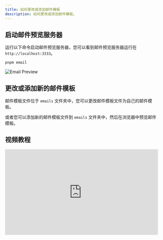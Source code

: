 ```yaml
---
title: 如何更改或添加邮件模板
description: 如何更改或添加邮件模板。
---
```


## 启动邮件预览服务器

运行以下命令启动邮件预览服务器，您可以看到邮件预览服务器运行在 `http://localhost:3333`。

```bash
pnpm email
```

![Email Preview](../../../../assets/images/guide-email-preview.png)

## 更改或添加新的邮件模板

邮件模板文件位于 `emails` 文件夹中，您可以更改邮件模板文件为自己的邮件模板。

或者您可以添加新的邮件模板文件到 `emails` 文件夹中，然后在浏览器中预览邮件模板。

## 视频教程

<div style="position: relative; padding-bottom: 56.25%; height: 0; overflow: hidden;">
  <iframe 
    style="position: absolute; top: 0; left: 0; width: 100%; height: 100%;" 
    width="1280" 
    height="720" 
    src="https://www.youtube.com/embed/Fe-DjXxh0r8?list=PLVBbrIi208W-yprj2E6oXu-yxB3Ou522u" 
    title="【9/9】自定义邮件内容 —— 基于Mkdirs模板部署上线导航站的全流程记录" 
    frameborder="0" 
    allow="accelerometer; autoplay; clipboard-write; encrypted-media; gyroscope; picture-in-picture; web-share" 
    referrerpolicy="strict-origin-when-cross-origin" 
    allowfullscreen
  ></iframe>
</div>

